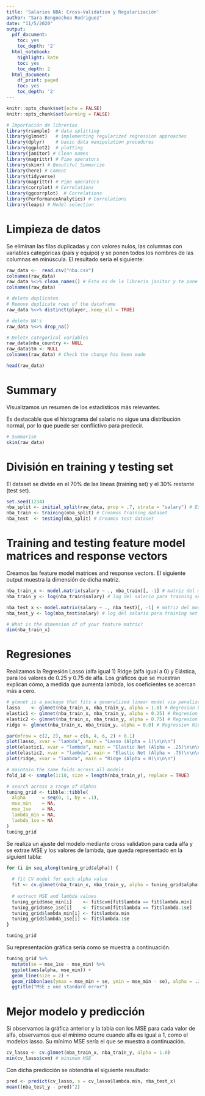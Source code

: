 ```yaml
---
title: 'Salarios NBA: Cross-Validation y Regularización'
author: "Sara Bengoechea Rodriguez"
date: "11/5/2020"
output:
  pdf_document:
    toc: yes
    toc_depth: '2'
  html_notebook:
    highlight: kate
    toc: yes
    toc_depth: 2
  html_document:
    df_print: paged
    toc: yes
    toc_depth: '2'
---
```



```r
knitr::opts_chunk$set(echo = FALSE)
knitr::opts_chunk$set(warning = FALSE)
```

```r
# Importación de librerías
library(rsample)  # data splitting 
library(glmnet)   # implementing regularized regression approaches
library(dplyr)    # basic data manipulation procedures
library(ggplot2)  # plotting
library(janitor) # Clean names
library(magrittr) # Pipe operators
library(skimr) # Beautiful Summarize
library(here) # Coment
library(tidyverse)
library(magrittr) # Pipe operators
library(corrplot) # Correlations
library(ggcorrplot)  # Correlations
library(PerformanceAnalytics) # Correlations
library(leaps) # Model selection

```

# Limpieza de datos

Se eliminan las filas duplicadas y con valores nulos, las columnas con variables categóricas (país y equipo) y se ponen todos los nombres de las columnas en minúscula. El resultado sería el siguiente:

```r
raw_data <-  read.csv("nba.csv")
colnames(raw_data)
raw_data %<>% clean_names() # Esto es de la libreria janitor y te pone bien los nombres
colnames(raw_data)
```

```r

# delete duplicates
# Remove duplicate rows of the dataframe
raw_data %<>% distinct(player,.keep_all = TRUE)

# delete NA's
raw_data %<>% drop_na()

# Delete categorical variables 
raw_data$nba_country <- NULL
raw_data$tm <- NULL
colnames(raw_data) # Check the change has been made

```

```r
head(raw_data)
```
# Summary
Visualizamos un resumen de los estadísticos más relevantes. 

Es destacable que el histograma del salario no sigue una distribución normal, por lo que puede ser conflictivo para predecir.

```r
# Summarise
skim(raw_data)
```

# División en training y testing set

El dataset se divide en el 70% de las líneas (training set) y el 30% restante (test set).

```r
set.seed(1234)
nba_split <- initial_split(raw_data, prop = .7, strata = "salary") # Esto es para dividir entre el 70 y 30 por ciento
nba_train <- training(nba_split) # Creamos training dataset
nba_test  <- testing(nba_split) # Creamos test dataset
```

# Training and testing feature model matrices and response vectors

Creamos las feature model matrices and response vectors. El siguiente output muestra la dimensión de dicha matriz.
```r
nba_train_x <- model.matrix(salary ~ ., nba_train)[, -1] # matriz del modelo para el training set
nba_train_y <- log(nba_train$salary) # log del salario para training set

nba_test_x <- model.matrix(salary ~ ., nba_test)[, -1] # matriz del modelo para el test set
nba_test_y <- log(nba_test$salary) # log del salario para training set

# What is the dimension of of your feature matrix?
dim(nba_train_x)

```

# Regresiones

Realizamos la Regresión Lasso (alfa igual 1) Ridge (alfa igual a 0) y Elástica, para los valores de 0.25 y 0.75 de alfa. Los gráficos que se muestran explican cómo, a medida que aumenta lambda, los coeficientes se acercan más a cero.


```r
# glmnet is a package that fits a generalized linear model via penalized maximum likelihood
lasso    <- glmnet(nba_train_x, nba_train_y, alpha = 1.0) # Regresion Lasso
elastic1 <- glmnet(nba_train_x, nba_train_y, alpha = 0.25) # Regresion elastic con alpha = 0.25
elastic2 <- glmnet(nba_train_x, nba_train_y, alpha = 0.75) # Regresion elastic con alpha = 0.75
ridge <- glmnet(nba_train_x, nba_train_y, alpha = 0.0) # Regression Ridge

par(mfrow = c(2, 2), mar = c(6, 4, 6, 2) + 0.1)
plot(lasso, xvar = "lambda", main = "Lasso (Alpha = 1)\n\n\n")
plot(elastic1, xvar = "lambda", main = "Elastic Net (Alpha = .25)\n\n\n")
plot(elastic2, xvar = "lambda", main = "Elastic Net (Alpha = .75)\n\n\n")
plot(ridge, xvar = "lambda", main = "Ridge (Alpha = 0)\n\n\n")
```

```r
# maintain the same folds across all models
fold_id <- sample(1:10, size = length(nba_train_y), replace = TRUE)  

# search across a range of alphas
tuning_grid <- tibble::tibble(
  alpha      = seq(0, 1, by = .1),
  mse_min    = NA,
  mse_1se    = NA,
  lambda_min = NA,
  lambda_1se = NA
)
tuning_grid
```

Se realiza un ajuste del modelo mediante cross validation para cada alfa y se extrae MSE y los valores de lambda, que queda representado en la siguient tabla:

```r
for (i in seq_along(tuning_grid$alpha)) {
  
  # fit CV model for each alpha value
  fit <- cv.glmnet(nba_train_x, nba_train_y, alpha = tuning_grid$alpha[i], foldid = fold_id)
  
  # extract MSE and lambda values
  tuning_grid$mse_min[i]    <- fit$cvm[fit$lambda == fit$lambda.min]
  tuning_grid$mse_1se[i]    <- fit$cvm[fit$lambda == fit$lambda.1se]
  tuning_grid$lambda_min[i] <- fit$lambda.min
  tuning_grid$lambda_1se[i] <- fit$lambda.1se
}

tuning_grid
```
 
Su representación gráfica sería como se muestra a continuación.

```r
tuning_grid %>%
  mutate(se = mse_1se - mse_min) %>%
  ggplot(aes(alpha, mse_min)) +
  geom_line(size = 2) +
  geom_ribbon(aes(ymax = mse_min + se, ymin = mse_min - se), alpha = .25) +
  ggtitle("MSE ± one standard error")

```

# Mejor modelo y predicción

Si observamos la gráfica anterior y la tabla con los MSE para cada valor de alfa, observamos que el mínimo ocurre cuando alfa es igual a 1, como el modelos lasso. Su mínimo MSE sería el que se muestra a continuación.

```r
cv_lasso <- cv.glmnet(nba_train_x, nba_train_y, alpha = 1.0)
min(cv_lasso$cvm) # minimum MSE
```

Con dicha predicción se obtendría el siguiente resultado:

```r
pred <- predict(cv_lasso, s = cv_lasso$lambda.min, nba_test_x)
mean((nba_test_y - pred)^2)
```







